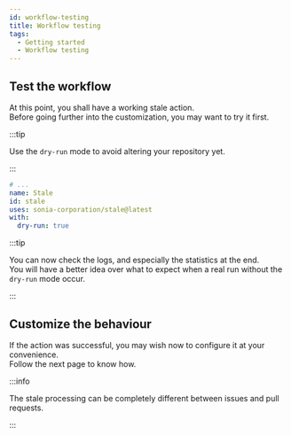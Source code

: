 ```yaml
---
id: workflow-testing
title: Workflow testing
tags:
  - Getting started
  - Workflow testing
---
```


## Test the workflow

At this point, you shall have a working stale action.  
Before going further into the customization, you may want to try it first.

:::tip

Use the `dry-run` mode to avoid altering your repository yet.

:::

```yml {5-6} title=".github/workflows/stale.yml"
# ...
name: Stale
id: stale
uses: sonia-corporation/stale@latest
with:
  dry-run: true
```

:::tip

You can now check the logs, and especially the statistics at the end.  
You will have a better idea over what to expect when a real run without the `dry-run` mode occur.

:::

## Customize the behaviour

If the action was successful, you may wish now to configure it at your convenience.  
Follow the next page to know how.

:::info

The stale processing can be completely different between issues and pull requests.

:::
